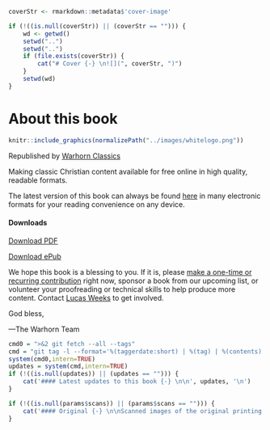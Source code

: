 ``` r
coverStr <- rmarkdown::metadata$'cover-image'

if (!((is.null(coverStr)) || (coverStr == ""))) {
	wd <- getwd()
	setwd("..")
	setwd("..")
	if (file.exists(coverStr)) {
		cat("# Cover {-} \n![](", coverStr, ")")
	}
	setwd(wd)
}
```


# About this book {-}

```r
knitr::include_graphics(normalizePath("../images/whitelogo.png"))
```

::: {.center}
Republished by [Warhorn Classics](https://classics.warhornmedia.com/)
:::

Making classic Christian content available for free online in high quality, readable formats. 

The latest version of this book can always be found [here](`r rmarkdown::metadata$url`) in many electronic formats for your reading convenience on any device.

#### Downloads {-}
<i class="fa fa-file-pdf-o" aria-hidden="true"></i> [Download PDF](`r rmarkdown::metadata$url`/`r bookdown:::book_filename()`.pdf)

<i class="fa fa-book" aria-hidden="true"></i> [Download ePub](`r rmarkdown::metadata$url`/`r bookdown:::book_filename()`.epub)

We hope this book is a blessing to you. If it is, please [make a one-time or recurring contribution](https://warhornmedia.com/give) right now, sponsor a book from our upcoming list, or volunteer your proofreading or technical skills to help produce more content. Contact [Lucas Weeks](mailto:lucas@beggarsborn.com) to get involved.

God bless,

—The Warhorn Team



``` r
cmd0 = ">&2 git fetch --all --tags"
cmd = "git tag -l --format='%(taggerdate:short) | %(tag) | %(contents)'"
system(cmd0,intern=TRUE)
updates = system(cmd,intern=TRUE)
if (!((is.null(updates)) || (updates == ""))) {
    cat('#### Latest updates to this book {-} \n\n', updates, '\n')
}
```

``` r
if (!((is.null(params$scans)) || (params$scans == ""))) {
	cat('#### Original {-} \n\nScanned images of the original printing of this book are available [here](', params$scans, ').\n')
}
```
